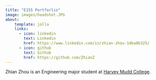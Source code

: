```yaml
---
title: "E155 Portforlio"
image: images/headshot.JPG
about:
    template: jolla
    links: 
      - icon: linkedin
        text: Linkedin
        href: https://www.linkedin.com/in/zhian-zhou-14ba8b325/
      - icon: github
        text: Github
        href: https://github.com/ZhianZ
---
```


Zhian Zhou is an Engineering major student at [Harvey Mudd College](https://hmc.edu).
